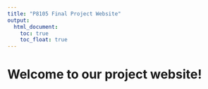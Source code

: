 ```yaml
---
title: "P8105 Final Project Website"
output: 
  html_document:
    toc: true
    toc_float: true
---
```


# Welcome to our project website!
